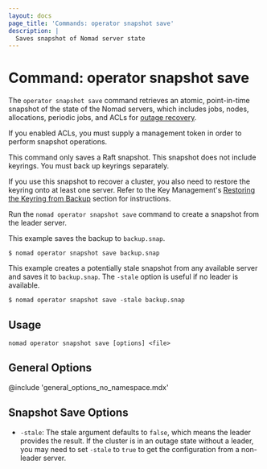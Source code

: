 ```yaml
---
layout: docs
page_title: 'Commands: operator snapshot save'
description: |
  Saves snapshot of Nomad server state
---
```


# Command: operator snapshot save

The `operator snapshot save` command retrieves an atomic, point-in-time
snapshot of the state of the Nomad servers, which includes jobs, nodes,
allocations, periodic jobs, and ACLs for [outage recovery].

If you enabled ACLs, you must supply a management token in order to perform
snapshot operations.

<Warning>

This command only saves a Raft snapshot. This snapshot does not include
keyrings. You must back up keyrings separately.

If you use this snapshot to recover a cluster, you also need to restore the
keyring onto at least one server. Refer to the Key Management's [Restoring the
Keyring from Backup][restore the keyring] section for instructions.

</Warning>

Run the `nomad operator snapshot save` command to create a snapshot from the
leader server.

This example saves the backup to `backup.snap`.

```shell-session
$ nomad operator snapshot save backup.snap
```

This example creates a potentially stale snapshot from any available server
and saves it to `backup.snap`. The `-stale` option is useful if no
leader is available.

```shell-session
$ nomad operator snapshot save -stale backup.snap
```

## Usage

```plaintext
nomad operator snapshot save [options] <file>
```

## General Options

@include 'general_options_no_namespace.mdx'

## Snapshot Save Options

- `-stale`: The stale argument defaults to `false`, which means the leader
  provides the result. If the cluster is in an outage state without a leader,
  you may need to set `-stale` to `true` to get the configuration from a
  non-leader server.

[outage recovery]: /nomad/tutorials/manage-clusters/outage-recovery
[restore the keyring]: /nomad/docs/operations/key-management#restoring-the-keyring-from-backup
